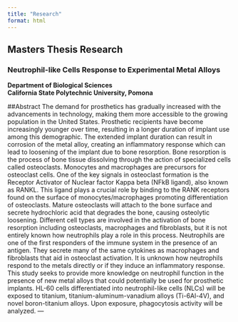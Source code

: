 ```yaml
---
title: "Research"
format: html
---
```



## Masters Thesis Research

### Neutrophil-like Cells Response to Experimental Metal Alloys

**Department of Biological Sciences**  
**California State Polytechnic University, Pomona**

##Abstract
The demand for prosthetics has gradually increased with the advancements in technology,
making them more accessible to the growing population in the United States. Prosthetic
recipients have become increasingly younger over time, resulting in a longer duration of implant
use among this demographic. The extended implant duration can result in corrosion of the
metal alloy, creating an inflammatory response which can lead to loosening of the implant due
to bone resorption. Bone resorption is the process of bone tissue dissolving through the action
of specialized cells called osteoclasts. Monocytes and macrophages are precursors for osteoclast
cells. One of the key signals in osteoclast formation is the Receptor Activator of Nuclear factor
Kappa beta (NFkB ligand), also known as RANKL. This ligand plays a crucial role by binding to the RANK receptors found on the surface of monocytes/macrophages promoting differentiation of osteoclasts. Mature osteoclasts will attach to the bone surface and secrete hydrochloric acid
that degrades the bone, causing osteolytic loosening. Different cell types are involved in the
activation of bone resorption including osteoclasts, macrophages and fibroblasts, but it is not
entirely known how neutrophils play a role in this process. Neutrophils are one of the first
responders of the immune system in the presence of an antigen. They secrete many of the same
cytokines as macrophages and fibroblasts that aid in osteoclast activation. It is unknown how
neutrophils respond to the metals directly or if they induce an inflammatory response. This
study seeks to provide more knowledge on neutrophil function in the presence of new metal
alloys that could potentially be used for prosthetic implants. HL-60 cells differentiated into
neutrophil-like cells (NLCs) will be exposed to titanium, titanium-aluminum-vanadium alloys (Ti-6Al-4V), and novel boron-titanium alloys. Upon exposure, phagocytosis activity will be analyzed. 
---
